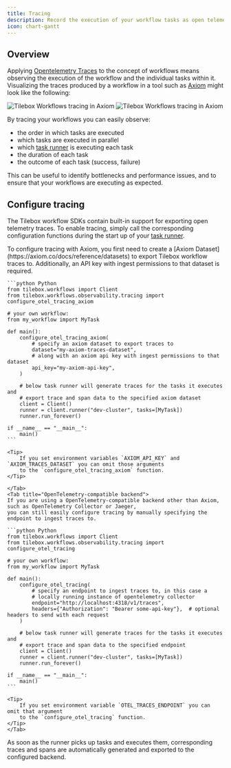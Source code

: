 ```yaml
---
title: Tracing
description: Record the execution of your workflow tasks as open telemetry traces and spans
icon: chart-gantt
---
```


## Overview

Applying [Opentelemetry Traces](https://opentelemetry.io/docs/concepts/signals/traces/) to the concept of workflows
means observing the execution of the workflow and the individual tasks within it. Visualizing the traces produced by a
workflow in a tool such as [Axiom](https://axiom.co/) might look like the following:

<Frame>
  <img src="/assets/workflows/observability/traces-light.png" alt="Tilebox Workflows tracing in Axiom" className="dark:hidden" />
  <img src="/assets/workflows/observability/traces-dark.png" alt="Tilebox Workflows tracing in Axiom" className="hidden dark:block" />
</Frame>

By tracing your workflows you can easily observe:

- the order in which tasks are executed
- which tasks are executed in parallel
- which [task runner](/workflows/concepts/task-runners) is executing each task
- the duration of each task
- the outcome of each task (success, failure)

This can be useful to identify bottlenecks and performance issues, and to ensure that your workflows are
executing as expected.

## Configure tracing

The Tilebox workflow SDKs contain built-in support for exporting open telemetry traces. To enable tracing, simply
call the corresponding configuration functions during the start up of your [task runner](/workflows/concepts/task-runners).

<Tabs>
    <Tab title="Axiom">
    To configure tracing with Axiom, you first need to create a [Axiom Dataset](https://axiom.co/docs/reference/datasets)
    to export Tilebox workflow traces to. Additionally, an API key with ingest permissions to that dataset is required.
    
    
    ```python Python
    from tilebox.workflows import Client
    from tilebox.workflows.observability.tracing import configure_otel_tracing_axiom

    # your own workflow:
    from my_workflow import MyTask

    def main():
        configure_otel_tracing_axiom(
            # specify an axiom dataset to export traces to
            dataset="my-axiom-traces-dataset",
            # along with an axiom api key with ingest permissions to that dataset
            api_key="my-axiom-api-key",
        )

        # below task runner will generate traces for the tasks it executes and
        # export trace and span data to the specified axiom dataset
        client = Client()
        runner = client.runner("dev-cluster", tasks=[MyTask])
        runner.run_forever()
    
    if __name__ == "__main__":
        main()
    ```

    <Tip>
        If you set environment variables `AXIOM_API_KEY` and `AXIOM_TRACES_DATASET` you can omit those arguments
        to the `configure_otel_tracing_axiom` function.
    </Tip>
    
    </Tab>
    <Tab title="OpenTelemetry-compatible backend">
    If you are using a OpenTelemetry-compatible backend other than Axiom, such as OpenTelemetry Collector or Jaeger,
    you can still easily configure tracing by manually specifying the endpoint to ingest traces to.

    ```python Python
    from tilebox.workflows import Client
    from tilebox.workflows.observability.tracing import configure_otel_tracing

    # your own workflow:
    from my_workflow import MyTask

    def main():
        configure_otel_tracing(
            # specify an endpoint to ingest traces to, in this case a
            # locally running instance of opentelemetry collector
            endpoint="http://localhost:4318/v1/traces",
            headers={"Authorization": "Bearer some-api-key"},  # optional headers to send with each request
        )

        # below task runner will generate traces for the tasks it executes and
        # export trace and span data to the specified endpoint
        client = Client()
        runner = client.runner("dev-cluster", tasks=[MyTask])
        runner.run_forever()
    
    if __name__ == "__main__":
        main()
    ```

    <Tip>
        If you set environment variable `OTEL_TRACES_ENDPOINT` you can omit that argument
        to the `configure_otel_tracing` function.
    </Tip>
    </Tab>
</Tabs>

As soon as the runner picks up tasks and executes them, corresponding traces and spans are automatically generated
and exported to the configured backend.
